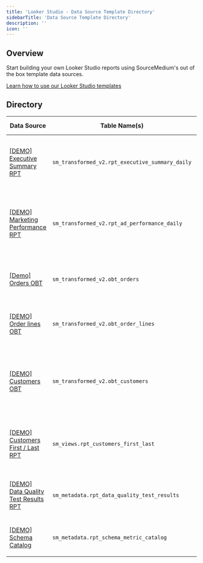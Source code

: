 ```yaml
---
title: 'Looker Studio - Data Source Template Directory'
sidebarTitle: 'Data Source Template Directory'
description: ''
icon: ''
---
```


## Overview

Start building your own Looker Studio reports using SourceMedium's out of the box template data sources.

[Learn how to use our Looker Studio templates](/data-activation/template-resources/looker-studio-template-copy-instructions)

## Directory

| Data Source                 | Table Name(s)  | Description            | Present on (templates)                                     |
|-----------------------------|----------------|------------------------|------------------------------------------------------------|
| [[DEMO] Executive Summary RPT](https://lookerstudio.google.com/datasources/4a3fee17-43a6-4058-b58c-235467b61da8) | `sm_transformed_v2.rpt_executive_summary_daily` | Contains daily aggregated metrics across all of the data sources integrated with SourceMedium | SourceMedium v2 Template <ul><li>[Executive Summary](https://lookerstudio.google.com/s/suD7i2QDB_Y)</li></ul> |
| [[DEMO] Marketing Performance RPT](https://lookerstudio.google.com/datasources/db885de2-0e0d-40aa-af86-404845fa18e6) | `sm_transformed_v2.rpt_ad_performance_daily` | Contains daily advertising performance data from all advertising platforms integrated with SourceMedium | SourceMedium v2 Template <ul><li>[Paid Marketing Summary](https://lookerstudio.google.com/s/hIw1SiGXTlU)</li><li>[Creative Performance](https://lookerstudio.google.com/s/sO_6mcfHdKU)</li></ul> |
| [[Demo] Orders OBT](https://lookerstudio.google.com/datasources/167f7529-5246-4aa4-a34c-e9045955b035) | `sm_transformed_v2.obt_orders` | Contains fully joined order facts and order dimensions | SourceMedium v2 Template <ul><li>[Sales & Orders](https://lookerstudio.google.com/s/kzDpnLL1JYU)</li></ul> |
| [[DEMO] Order lines OBT](https://lookerstudio.google.com/datasources/5a50a9c3-18e3-4a78-bcf0-d259dafdb1da) | `sm_transformed_v2.obt_order_lines` | Contains fully joined order line facts and order line dimensions | SourceMedium v2 Template <ul><li>[Product Performance](https://lookerstudio.google.com/s/gVAm0F7jAQU)</li></ul> |
| [[DEMO] Customers OBT](https://lookerstudio.google.com/datasources/fb15d527-cde0-4a43-847b-f32f597bb54c) | `sm_transformed_v2.obt_customers` | Contains customer facts and dimensions from across sales, email, and subscription integrations | SourceMedium v2 Template <ul><li>[Data Quality](https://lookerstudio.google.com/s/t2T1jqAj37I)</li></ul> |
| [[DEMO] Customers First / Last RPT](https://lookerstudio.google.com/datasources/353645ee-0007-4002-9791-387a2883da59) | `sm_views.rpt_customers_first_last` | Contains customer metadata joined to acquisition & latest order performance | SourceMedium v2 Template <ul><li>[Customer Data Explorer](https://lookerstudio.google.com/s/uVqXw4cs9ic)</li></ul> |
| [[DEMO] Data Quality Test Results RPT](https://lookerstudio.google.com/datasources/353645ee-0007-4002-9791-387a2883da59) | `sm_metadata.rpt_data_quality_test_results` | Test results for the various data quality checks performed on your data | SourceMedium v2 Template <ul><li>[Data Quality](https://lookerstudio.google.com/s/t2T1jqAj37I)</li></ul> |
| [[DEMO] Schema Catalog](https://lookerstudio.google.com/datasources/22aa1f35-259e-435b-93a0-b6320d01ee6f) | `sm_metadata.rpt_schema_metric_catalog` | SourceMedium table & field reference | SourceMedium v2 Template <ul><li>[Data Catalog](https://lookerstudio.google.com/s/uWGbWC0LMSo)</li></ul> |
